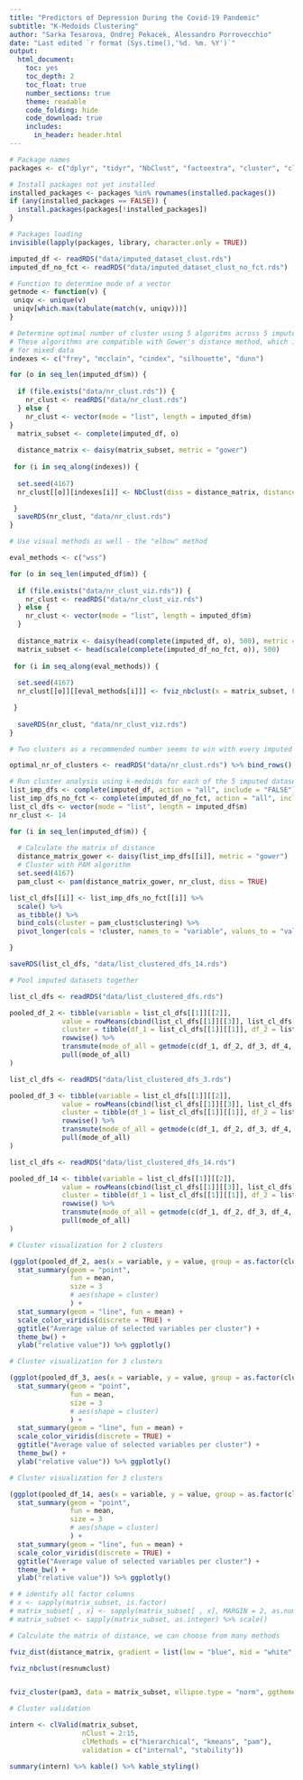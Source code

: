 ```yaml
---
title: "Predictors of Depression During the Covid-19 Pandemic" 
subtitle: "K-Medoids Clustering"
author: "Sarka Tesarova, Ondrej Pekacek, Alessandro Porrovecchio"
date: "Last edited `r format (Sys.time(),'%d. %m. %Y')`"
output:
  html_document: 
    toc: yes
    toc_depth: 2
    toc_float: true
    number_sections: true
    theme: readable
    code_folding: hide
    code_download: true
    includes:
      in_header: header.html
---
```



```r
# Package names
packages <- c("dplyr", "tidyr", "NbClust", "factoextra", "cluster", "clValid", "mice", "plotly", "viridis")

# Install packages not yet installed
installed_packages <- packages %in% rownames(installed.packages())
if (any(installed_packages == FALSE)) {
  install.packages(packages[!installed_packages])
}

# Packages loading
invisible(lapply(packages, library, character.only = TRUE))

imputed_df <- readRDS("data/imputed_dataset_clust.rds")
imputed_df_no_fct <- readRDS("data/imputed_dataset_clust_no_fct.rds")

# Function to determine mode of a vector
getmode <- function(v) {
 uniqv <- unique(v)
 uniqv[which.max(tabulate(match(v, uniqv)))]
}

```

```r
# Determine optimal number of cluster using 5 algoritms across 5 imputed datasets
# These algorithms are compatible with Gower's distance method, which is preferred
# for mixed data
indexes <- c("frey", "mcclain", "cindex", "silhouette", "dunn")

for (o in seq_len(imputed_df$m)) {
  
  if (file.exists("data/nr_clust.rds")) {
    nr_clust <- readRDS("data/nr_clust.rds") 
  } else {
    nr_clust <- vector(mode = "list", length = imputed_df$m)
}
  matrix_subset <- complete(imputed_df, o)
  
  distance_matrix <- daisy(matrix_subset, metric = "gower")
  
 for (i in seq_along(indexes)) {
  
  set.seed(4167)
  nr_clust[[o]][indexes[i]] <- NbClust(diss = distance_matrix, distance = NULL, min.nc = 2, method = "median", index = indexes[i])[["Best.nc"]][["Number_clusters"]]

 }
  saveRDS(nr_clust, "data/nr_clust.rds")
}
```

```r
# Use visual methods as well - the "elbow" method

eval_methods <- c("wss")

for (o in seq_len(imputed_df$m)) {
  
  if (file.exists("data/nr_clust_viz.rds")) {
    nr_clust <- readRDS("data/nr_clust_viz.rds") 
  } else {
    nr_clust <- vector(mode = "list", length = imputed_df$m)
  }
  
  distance_matrix <- daisy(head(complete(imputed_df, o), 500), metric = "gower")
  matrix_subset <- head(scale(complete(imputed_df_no_fct, o)), 500)
  
 for (i in seq_along(eval_methods)) {
  
  set.seed(4167)
  nr_clust[[o]][[eval_methods[i]]] <- fviz_nbclust(x = matrix_subset, FUNcluster = pam, diss = distance_matrix, verbose = TRUE, method = eval_methods[i], k.max = 15)

 } 
  
  saveRDS(nr_clust, "data/nr_clust_viz.rds")
}

```




```r
# Two clusters as a recommended number seems to win with every imputed dataset

optimal_nr_of_clusters <- readRDS("data/nr_clust.rds") %>% bind_rows() %>% rowwise() %>% mutate(mode_of_all = getmode(c(frey, mcclain, cindex, silhouette, dunn)))

```

```r
# Run cluster analysis using k-medoids for each of the 5 imputed datasets
list_imp_dfs <- complete(imputed_df, action = "all", include = "FALSE")
list_imp_dfs_no_fct <- complete(imputed_df_no_fct, action = "all", include = "FALSE")
list_cl_dfs <- vector(mode = "list", length = imputed_df$m)
nr_clust <- 14

for (i in seq_len(imputed_df$m)) {
  
  # Calculate the matrix of distance
  distance_matrix_gower <- daisy(list_imp_dfs[[i]], metric = "gower")
  # Cluster with PAM algorithm
  set.seed(4167)
  pam_clust <- pam(distance_matrix_gower, nr_clust, diss = TRUE)

list_cl_dfs[[i]] <- list_imp_dfs_no_fct[[i]] %>%
  scale() %>%
  as_tibble() %>%
  bind_cols(cluster = pam_clust$clustering) %>% 
  pivot_longer(cols = !cluster, names_to = "variable", values_to = "value")

}

saveRDS(list_cl_dfs, "data/list_clustered_dfs_14.rds")
```


```r
# Pool imputed datasets together

list_cl_dfs <- readRDS("data/list_clustered_dfs.rds")

pooled_df_2 <- tibble(variable = list_cl_dfs[[1]][[2]],
             value = rowMeans(cbind(list_cl_dfs[[1]][[3]], list_cl_dfs[[2]][[3]], list_cl_dfs[[3]][[3]], list_cl_dfs[[4]][[3]], list_cl_dfs[[5]][[3]])),
             cluster = tibble(df_1 = list_cl_dfs[[1]][[1]], df_2 = list_cl_dfs[[2]][[1]], df_3 = list_cl_dfs[[3]][[1]], df_4 = list_cl_dfs[[4]][[1]], df_5 = list_cl_dfs[[5]][[1]]) %>%
             rowwise() %>% 
             transmute(mode_of_all = getmode(c(df_1, df_2, df_3, df_4, df_5))) %>%
             pull(mode_of_all)
)

list_cl_dfs <- readRDS("data/list_clustered_dfs_3.rds")

pooled_df_3 <- tibble(variable = list_cl_dfs[[1]][[2]],
             value = rowMeans(cbind(list_cl_dfs[[1]][[3]], list_cl_dfs[[2]][[3]], list_cl_dfs[[3]][[3]], list_cl_dfs[[4]][[3]], list_cl_dfs[[5]][[3]])),
             cluster = tibble(df_1 = list_cl_dfs[[1]][[1]], df_2 = list_cl_dfs[[2]][[1]], df_3 = list_cl_dfs[[3]][[1]], df_4 = list_cl_dfs[[4]][[1]], df_5 = list_cl_dfs[[5]][[1]]) %>%
             rowwise() %>% 
             transmute(mode_of_all = getmode(c(df_1, df_2, df_3, df_4, df_5))) %>%
             pull(mode_of_all)
)

list_cl_dfs <- readRDS("data/list_clustered_dfs_14.rds")

pooled_df_14 <- tibble(variable = list_cl_dfs[[1]][[2]],
             value = rowMeans(cbind(list_cl_dfs[[1]][[3]], list_cl_dfs[[2]][[3]], list_cl_dfs[[3]][[3]], list_cl_dfs[[4]][[3]], list_cl_dfs[[5]][[3]])),
             cluster = tibble(df_1 = list_cl_dfs[[1]][[1]], df_2 = list_cl_dfs[[2]][[1]], df_3 = list_cl_dfs[[3]][[1]], df_4 = list_cl_dfs[[4]][[1]], df_5 = list_cl_dfs[[5]][[1]]) %>%
             rowwise() %>% 
             transmute(mode_of_all = getmode(c(df_1, df_2, df_3, df_4, df_5))) %>%
             pull(mode_of_all)
)

```


```r
# Cluster visualization for 2 clusters

(ggplot(pooled_df_2, aes(x = variable, y = value, group = as.factor(cluster), colour = as.factor(cluster))) +
  stat_summary(geom = "point",
               fun = mean,
               size = 3
               # aes(shape = cluster)
               ) +
  stat_summary(geom = "line", fun = mean) +
  scale_color_viridis(discrete = TRUE) +
  ggtitle("Average value of selected variables per cluster") +
  theme_bw() +
  ylab("relative value")) %>% ggplotly()

```

```r
# Cluster visualization for 3 clusters

(ggplot(pooled_df_3, aes(x = variable, y = value, group = as.factor(cluster), colour = as.factor(cluster))) +
  stat_summary(geom = "point",
               fun = mean,
               size = 3
               # aes(shape = cluster)
               ) +
  stat_summary(geom = "line", fun = mean) +
  scale_color_viridis(discrete = TRUE) +
  ggtitle("Average value of selected variables per cluster") +
  theme_bw() +
  ylab("relative value")) %>% ggplotly()

```

```r
# Cluster visualization for 3 clusters

(ggplot(pooled_df_14, aes(x = variable, y = value, group = as.factor(cluster), colour = as.factor(cluster))) +
  stat_summary(geom = "point",
               fun = mean,
               size = 3
               # aes(shape = cluster)
               ) +
  stat_summary(geom = "line", fun = mean) +
  scale_color_viridis(discrete = TRUE) +
  ggtitle("Average value of selected variables per cluster") +
  theme_bw() +
  ylab("relative value")) %>% ggplotly()

```





```r
# # identify all factor columns
# x <- sapply(matrix_subset, is.factor)
# matrix_subset[ , x] <- sapply(matrix_subset[ , x], MARGIN = 2, as.numeric)
# matrix_subset <- sapply(matrix_subset, as.integer) %>% scale()

# Calculate the matrix of distance, we can choose from many methods

fviz_dist(distance_matrix, gradient = list(low = "blue", mid = "white", high = "red"))

fviz_nbclust(resnumclust)


fviz_cluster(pam3, data = matrix_subset, ellipse.type = "norm", ggtheme = theme_bw(), main = "Cluster plot - K-Medoids algorithm")
```


```r
# Cluster validation

intern <- clValid(matrix_subset,
                  nClust = 2:15,
                  clMethods = c("hierarchical", "kmeans", "pam"),
                  validation = c("internal", "stability"))

summary(intern) %>% kable() %>% kable_styling()

```



